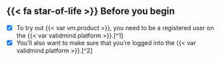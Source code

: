 ::: {.attn}

## {{< fa star-of-life >}} Before you begin

- [x] To try out {{< var vm.product >}}, you need to be a registered user on the {{< var validmind.platform >}}.[^1]
- [x] You'll also want to make sure that you're logged into the {{< var validmind.platform >}}.[^2]

:::